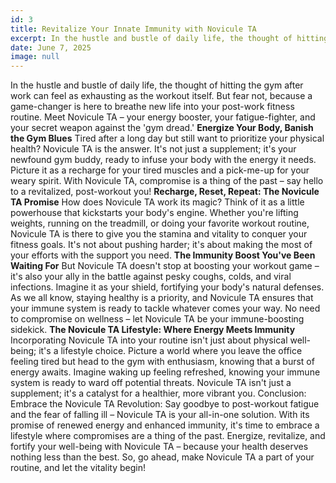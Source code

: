 ```yaml
---
id: 3
title: Revitalize Your Innate Immunity with Novicule TA
excerpt: In the hustle and bustle of daily life, the thought of hitting the gym after work can feel as exhausting as the workout itself.
date: June 7, 2025
image: null
---
```


In the hustle and bustle of daily life, the thought of hitting the gym after work can feel as exhausting as the workout itself. But fear not, because a game-changer is here to breathe new life into your post-work fitness routine. Meet Novicule TA – your energy booster, your fatigue-fighter, and your secret weapon against the 'gym dread.'
**Energize Your Body, Banish the Gym Blues**
Tired after a long day but still want to prioritize your physical health? Novicule TA is the answer. It's not just a supplement; it's your newfound gym buddy, ready to infuse your body with the energy it needs. Picture it as a recharge for your tired muscles and a pick-me-up for your weary spirit. With Novicule TA, compromise is a thing of the past – say hello to a revitalized, post-workout you!
**Recharge, Reset, Repeat: The Novicule TA Promise**
How does Novicule TA work its magic? Think of it as a little powerhouse that kickstarts your body's engine. Whether you're lifting weights, running on the treadmill, or doing your favorite workout routine, Novicule TA is there to give you the stamina and vitality to conquer your fitness goals. It's not about pushing harder; it's about making the most of your efforts with the support you need.
**The Immunity Boost You've Been Waiting For**
But Novicule TA doesn't stop at boosting your workout game – it's also your ally in the battle against pesky coughs, colds, and viral infections. Imagine it as your shield, fortifying your body's natural defenses. As we all know, staying healthy is a priority, and Novicule TA ensures that your immune system is ready to tackle whatever comes your way. No need to compromise on wellness – let Novicule TA be your immune-boosting sidekick.
**The Novicule TA Lifestyle: Where Energy Meets Immunity**
Incorporating Novicule TA into your routine isn't just about physical well-being; it's a lifestyle choice. Picture a world where you leave the office feeling tired but head to the gym with enthusiasm, knowing that a burst of energy awaits. Imagine waking up feeling refreshed, knowing your immune system is ready to ward off potential threats. Novicule TA isn't just a supplement; it's a catalyst for a healthier, more vibrant you.
Conclusion: Embrace the Novicule TA Revolution: Say goodbye to post-workout fatigue and the fear of falling ill – Novicule TA is your all-in-one solution. With its promise of renewed energy and enhanced immunity, it's time to embrace a lifestyle where compromises are a thing of the past. Energize, revitalize, and fortify your well-being with Novicule TA – because your health deserves nothing less than the best. So, go ahead, make Novicule TA a part of your routine, and let the vitality begin!